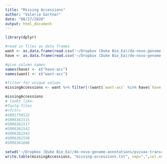 ```yaml
---
title: "Missing Accessions"
author: "Valerie Gartner"
date: "08/27/2020"
output: html_document
---
```


```r
library(dplyr)
```

```r
#read in files as data frames
want <- as.data.frame(read.csv('~/Dropbox (Duke Bio_Ea)/de-novo-genome-annotations/pvivax-transcriptomics/to-use_Acc_List.csv')) #complete list of accessions you want
have <- as.data.frame(read.csv('~/Dropbox (Duke Bio_Ea)/de-novo-genome-annotations/pvivax-transcriptomics/downloaded-8.27.2020.csv')) #the accessions you have right now

#give column names
names(have) <- c("have-acc")
names(want) <- c("want-acc")

#filter for unique values
missingAccessions <- want %>% filter(!(want$`want-acc` %in% have$`have-acc`)) # which accession Nos were not processed?

missingAccessions
# looks like:
#fastq-files
#<fctr>
#SRR1759522				
#SRR6361515				
#SRR6361517				
#SRR6361542				
#SRR6361543				
#SRR6361550				
#SRR6361608				

setwd('~/Dropbox (Duke Bio_Ea)/de-novo-genome-annotations/pvivax-transcriptomics/')
write.table(missingAccessions, "missing-accessions.txt", sep=",",col.names=F,row.names=F,quote=F)


```
